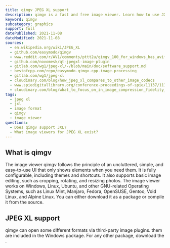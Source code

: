 ```yaml
---
title: qimgv JPEG XL support
description: qimgv is a fast and free image viewer. Learn how to use JXL images within qimgv.
keyword: qimgv
subcategory: graphics
support: full
datePublished: 2021-11-08
dateModified: 2021-11-08
sources:
  - en.wikipedia.org/wiki/JPEG_XL
  - github.com/easymodo/qimgv
  - www.reddit.com/r/AV1/comments/pttt2u/qimgv_100_for_windows_has_avif_and_jpeg_xl_support/
  - github.com/novomesk/qt-jpegxl-image-plugin
  - gitlab.com/wg1/jpeg-xl/-/blob/main/doc/software_support.md
  - bestofcpp.com/repo/easymodo-qimgv-cpp-image-processing
  - gitlab.com/wg1/jpeg-xl
  - cloudinary.com/blog/how_jpeg_xl_compares_to_other_image_codecs
  - www.spiedigitallibrary.org/conference-proceedings-of-spie/11137/111370K/JPEG-XL-next-generation-image-compression-architecture-and-coding-tools/10.1117/12.2529237.full?SSO=1
  - cloudinary.com/blog/what_to_focus_on_in_image_compression_fidelity_or_appeal
tags:
  - jpeg xl
  - jxl
  - image format
  - qimgv
  - image viewer
questions:
  - Does qimgv support JXL?
  - What image viewers for JPEG XL exist?
---
```


## What is qimgv

The image viewer qimgv follows the principle of an uncluttered, simple, and easy-to-use UI that only shows elements when you need them. It is fully configurable, including themes and shortcuts. It also supports basic image editing, such as cropping, rotating, and resizing photos. The image viewer works on Windows, Linux, Ubuntu, and other GNU-related Operating Systems, such as Linux Mint, Manjaro, Fedora, OpenSUSE, Gentoo, Void Linux, and Alpine Linux. You can either download it as a package or compile it from the source.

## JPEG XL support

qimgv can open some different formats via third-party image plugins. them are included in the Windows package. For any other package, download the <Link href="github.com/novomesk/qt-jpegxl-image-plugin" text="Qt plugin by Novemesk"/>.
